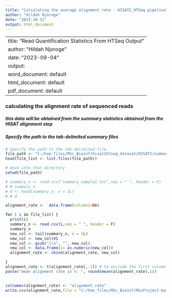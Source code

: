 ---
title: "Calculating the average alignment rate - HISAT2_HTSeq pipeline"
author: "Hildah Njoroge"
date: "2023-10-31"
output: html_document
---

---
title: "Read Quantification Statistics From HTSeq Output"
author: "Hildah Njoroge"
date: "2023-09-04"
output:
  word_document: default
  html_document: default
  pdf_document: default
---

### calculating the alignment rate of sequenced reads

##### this data will be obtained from the summary statistics obtained from the HISAT alignment step

##### Specify the path to the tab-delimited summary files

```{r, setwd("C:/hne_files/MSc_Bioinf/hisat2htseq_dataset/HISAT2/summary_files/"}
# Specify the path to the tab-delimited file
file_path <- "C:/hne_files/MSc_Bioinf/hisat2htseq_dataset/HISAT2/summary_files/"
head(file_list <- list.files(file_path))

```

```{r , root.dir = "C:/hne_files/MSc_Bioinf/hisat2htseq_dataset/HISAT2/summary_files/", include=FALSE}
# move into that directory
setwd(file_path)

# summary_n <- read.csv("summary_sample1.txt",sep = " ", header = F)
# # summary_n
# d <- head(summary_n, n = 1L)
# # d

alignment_rate <-  data.frame(column1=NA)

for ( i in file_list) {
  print(i)
  summary_n <- read.csv(i,sep = " ", header = F)
  summary_n
  new_col <- tail(summary_n, n = 1L)
  new_col <- new_col$V1
  new_col <- gsub("\\%", "", new_col)
  new_col <- data.frame(i= as.numeric(new_col))
  alignment_rate <- cbind(alignment_rate, new_col)

}
alignment_rate <- t(alignment_rate[,-1]) # to exclude the first column
paste("mean alignment rate in %: ", round(mean(alignment_rate),1))
      

colnames(alignment_rate) <- "alignment_rate"
write.csv(alignment_rate,file = "C:/hne_files/MSc_Bioinf/MScProject-main_C/MScProject-main_10.06.23/results/pipeline_comparisons/alignment_rates.csv")

```
